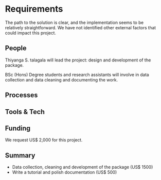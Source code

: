 # Requirements

<!-- 
An idea of what is required to make the project actually happen
-->

The path to the solution is clear, and the implementation seems to be relatively straightforward. We have not identified other external factors that could impact this project.

## People
<!--
Who needs to be involved, what's the proposed structure, what will it take to get their involvement?
-->

Thiyanga S. talagala will lead the project: design and development of the package.

BSc (Hons) Degree students and research assistants will involve in data collection and data cleaning and documenting the work.

## Processes
<!-- 
What processes need to be put in place e.g. codes of conduct, regular ISC meetings, handover to the community at large?
-->

## Tools & Tech
<!--
What is going to be needed to deliver this project? 

Will cloud computing be used - if yes are there are necessary components that will be deciding factors between providers?

Are there tools or tech that don't exist that will be produced to facilitate the project?
-->

## Funding
<!-- 
[TO DO] THE GUIDANCE IS PRETTY UNCLEAR, ESP IN LIGHT OF GABOR'S PROPOSAL VS AWARD SIZE

-->

We request US$ 2,000 for this project.

## Summary
<!--
A summary of the requirements that contextualises the costs
-->

- Data collection, cleaning and development of the package (US$ 1500)
- Write a tutorial and polish documentation (US$ 500)
